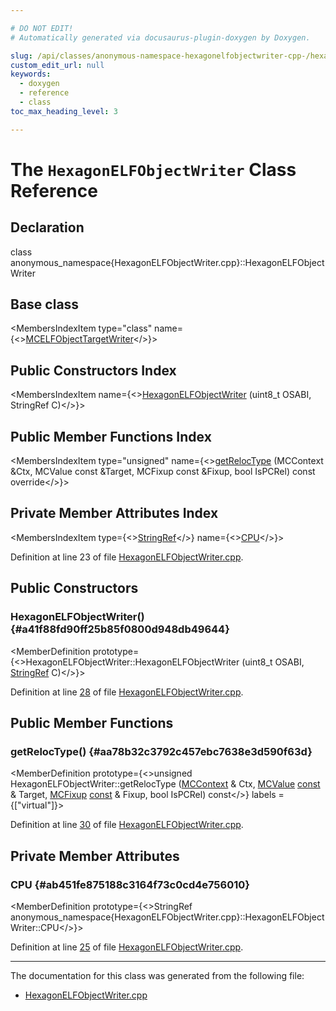 ```yaml
---

# DO NOT EDIT!
# Automatically generated via docusaurus-plugin-doxygen by Doxygen.

slug: /api/classes/anonymous-namespace-hexagonelfobjectwriter-cpp-/hexagonelfobjectwriter
custom_edit_url: null
keywords:
  - doxygen
  - reference
  - class
toc_max_heading_level: 3

---
```





# The `HexagonELFObjectWriter` Class Reference

<DoxygenPage pluginConfig={pluginConfig}>



## Declaration

<CodeBlock>class anonymous_namespace{HexagonELFObjectWriter.cpp}::HexagonELFObjectWriter</CodeBlock>

## Base class

<MembersIndex>

<MembersIndexItem
  type="class"
  name={<><a href="/docs/api/classes/llvm/mcelfobjecttargetwriter">MCELFObjectTargetWriter</a></>}>
</MembersIndexItem>

</MembersIndex>

## Public Constructors Index

<MembersIndex>

<MembersIndexItem
  name={<><a href="#a41f88fd90ff25b85f0800d948db49644">HexagonELFObjectWriter</a> (uint8&#95;t OSABI, StringRef C)</>}>
</MembersIndexItem>

</MembersIndex>

## Public Member Functions Index

<MembersIndex>

<MembersIndexItem
  type="unsigned"
  name={<><a href="#aa78b32c3792c457ebc7638e3d590f63d">getRelocType</a> (MCContext &amp;Ctx, MCValue const &amp;Target, MCFixup const &amp;Fixup, bool IsPCRel) const override</>}>
</MembersIndexItem>

</MembersIndex>

## Private Member Attributes Index

<MembersIndex>

<MembersIndexItem
  type={<><a href="/docs/api/classes/llvm/stringref">StringRef</a></>}
  name={<><a href="#ab451fe875188c3164f73c0cd4e756010">CPU</a></>}>
</MembersIndexItem>

</MembersIndex>


Definition at line 23 of file <a href="/docs/api/files/lib/lib/target/lib/target/hexagon/lib/target/hexagon/mctargetdesc/hexagonelfobjectwriter-cpp">HexagonELFObjectWriter.cpp</a>.

<SectionDefinition>

## Public Constructors

### HexagonELFObjectWriter() {#a41f88fd90ff25b85f0800d948db49644}

<MemberDefinition
  prototype={<>HexagonELFObjectWriter::HexagonELFObjectWriter (uint8&#95;t OSABI, <a href="/docs/api/classes/llvm/stringref">StringRef</a> C)</>}>

Definition at line <a href="/docs/api/files/lib/lib/target/lib/target/hexagon/lib/target/hexagon/mctargetdesc/hexagonelfobjectwriter-cpp/#l00028">28</a> of file <a href="/docs/api/files/lib/lib/target/lib/target/hexagon/lib/target/hexagon/mctargetdesc/hexagonelfobjectwriter-cpp">HexagonELFObjectWriter.cpp</a>.
</MemberDefinition>

</SectionDefinition>

<SectionDefinition>

## Public Member Functions

### getRelocType() {#aa78b32c3792c457ebc7638e3d590f63d}

<MemberDefinition
  prototype={<>unsigned HexagonELFObjectWriter::getRelocType (<a href="/docs/api/classes/llvm/mccontext">MCContext</a> &amp; Ctx, <a href="/docs/api/classes/llvm/mcvalue">MCValue</a> <a href="/docs/api/files/lib/lib/target/lib/target/aarch64/aarch64promoteconstant-cpp/#a90f8350fecae261c25be85d38b451bff">const</a> &amp; Target, <a href="/docs/api/classes/llvm/mcfixup">MCFixup</a> <a href="/docs/api/files/lib/lib/target/lib/target/aarch64/aarch64promoteconstant-cpp/#a90f8350fecae261c25be85d38b451bff">const</a> &amp; Fixup, bool IsPCRel) const</>}
  labels = {["virtual"]}>

Definition at line <a href="/docs/api/files/lib/lib/target/lib/target/hexagon/lib/target/hexagon/mctargetdesc/hexagonelfobjectwriter-cpp/#l00030">30</a> of file <a href="/docs/api/files/lib/lib/target/lib/target/hexagon/lib/target/hexagon/mctargetdesc/hexagonelfobjectwriter-cpp">HexagonELFObjectWriter.cpp</a>.
</MemberDefinition>

</SectionDefinition>

<SectionDefinition>

## Private Member Attributes

### CPU {#ab451fe875188c3164f73c0cd4e756010}

<MemberDefinition
  prototype={<>StringRef anonymous&#95;namespace&#123;HexagonELFObjectWriter.cpp&#125;::HexagonELFObjectWriter::CPU</>}>

Definition at line <a href="/docs/api/files/lib/lib/target/lib/target/hexagon/lib/target/hexagon/mctargetdesc/hexagonelfobjectwriter-cpp/#l00025">25</a> of file <a href="/docs/api/files/lib/lib/target/lib/target/hexagon/lib/target/hexagon/mctargetdesc/hexagonelfobjectwriter-cpp">HexagonELFObjectWriter.cpp</a>.
</MemberDefinition>

</SectionDefinition>

<hr/>

The documentation for this class was generated from the following file:

<ul>
<li><a href="/docs/api/files/lib/lib/target/lib/target/hexagon/lib/target/hexagon/mctargetdesc/hexagonelfobjectwriter-cpp">HexagonELFObjectWriter.cpp</a></li>
</ul>

</DoxygenPage>
